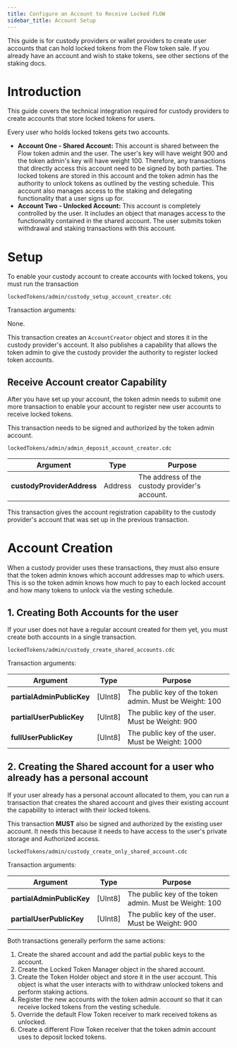 ```yaml
---
title: Configure an Account to Receive Locked FLOW
sidebar_title: Account Setup
---
```


<Callout type="warning">

  This guide is for custody providers or wallet providers to create user accounts 
  that can hold locked tokens from the Flow token sale.
  If you already have an account and wish to stake tokens, see other sections of the staking docs.

</Callout>

# Introduction

This guide covers the technical integration required for custody providers to create
accounts that store locked tokens for users.

Every user who holds locked tokens gets two accounts.

- **Account One - Shared Account:** This account is shared between the Flow token admin and the user.
The user's key will have weight 900 and the token admin's key will have weight 100.
Therefore, any transactions that directly access this account need to be signed by both parties.
The locked tokens are stored in this account and the token admin has the authority to unlock
tokens as outlined by the vesting schedule. This account also manages access to the staking
and delegating functionality that a user signs up for.
- **Account Two - Unlocked Account:** This account is completely controlled by the user.
It includes an object that manages access to the functionality contained in the shared account.
The user submits token withdrawal and staking transactions with this account.

# Setup

To enable your custody account to create accounts with locked tokens, you must
run the transaction

`lockedTokens/admin/custody_setup_account_creator.cdc`

Transaction arguments:

None.

This transaction creates an `AccountCreator` object and stores it in the custody provider's account.
It also publishes a capability that allows the token admin to give the custody provider 
the authority to register locked token accounts.

## Receive Account creator Capability

After you have set up your account, the token admin needs to submit one more transaction
to enable your account to register new user accounts to receive locked tokens.

This transaction needs to be signed and authorized by the token admin account.

`lockedTokens/admin/admin_deposit_account_creator.cdc`

| Argument                    | Type    | Purpose |
|-----------------------------|---------|---------|
| **custodyProviderAddress**  | Address | The address of the custody provider's account. |

This transaction gives the account registration capability to the custody provider's account
that was set up in the previous transaction.

# Account Creation

When a custody provider uses these transactions, they must also ensure that 
the token admin knows which account addresses map to which users. This is so 
the token admin knows how much to pay to each locked account
and how many tokens to unlock via the vesting schedule.

## 1. Creating Both Accounts for the user

If your user does not have a regular account created for them yet, you must 
create both accounts in a single transaction.

`lockedTokens/admin/custody_create_shared_accounts.cdc`

Transaction arguments:

| Argument                  | Type    | Purpose |
|---------------------------|---------|---------|
| **partialAdminPublicKey** | [UInt8] | The public key of the token admin. Must be Weight: 100 |
| **partialUserPublicKey**  | [UInt8] | The public key of the user. Must be Weight: 900 |
| **fullUserPublicKey**     | [UInt8] | The public key of the user. Must be Weight: 1000 |


## 2. Creating the Shared account for a user who already has a personal account

If your user already has a personal account allocated to them, you can run a transaction
that creates the shared account and gives their existing account the capability
to interact with their locked tokens. 

<Callout type="warning">

  This transaction **MUST** also be signed and authorized by the existing user account.
  It needs this because it needs to have access to the user's private storage and Authorized access.

</Callout>

`lockedTokens/admin/custody_create_only_shared_account.cdc`

Transaction arguments:

| Argument                  | Type    | Purpose |
|---------------------------|---------|---------|
| **partialAdminPublicKey** | [UInt8] | The public key of the token admin. Must be Weight: 100 |
| **partialUserPublicKey**  | [UInt8] | The public key of the user. Must be Weight: 900 |


Both transactions generally perform the same actions:

1. Create the shared account and add the partial public keys to the account.
2. Create the Locked Token Manager object in the shared account.
3. Create the Token Holder object and store it in the user account. This object
is what the user interacts with to withdraw unlocked tokens and perform staking actions.
4. Register the new accounts with the token admin account so that 
it can receive locked tokens from the vesting schedule.
5. Override the default Flow Token receiver to mark received tokens as unlocked.
6. Create a different Flow Token receiver that the token admin account uses to deposit locked tokens.





